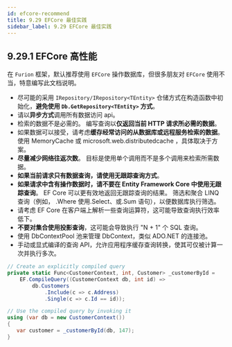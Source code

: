 ```yaml
---
id: efcore-recommend
title: 9.29 EFCore 最佳实践
sidebar_label: 9.29 EFCore 最佳实践
---
```


## 9.29.1 EFCore 高性能

在 `Furion` 框架，默认推荐使用 `EFCore` 操作数据库，但很多朋友对 `EFCore` 使用不当，特意编写此文档说明。

- 尽可能的采用 `IRepository/IRepository<TEntity>` 仓储方式在构造函数中初始化，**避免使用 `Db.GetRepository<TEntity>` 方式**。
- 请以**异步方式**调用所有数据访问 api。
- 检索的数据不是必需的。 编写查询以**仅返回当前 HTTP 请求所必需的数据**。
- 如果数据可以接受，请考虑**缓存经常访问的从数据库或远程服务检索的数据**。 使用 MemoryCache 或 microsoft.web.distributedcache ，具体取决于方案。
- **尽量减少网络往返次数**。 目标是使用单个调用而不是多个调用来检索所需数据。
- **如果当前请求只有数据查询，请使用无跟踪查询方式**。
- **如果请求中含有操作数据时，请不要在 Entity Framework Core 中使用无跟踪查询**。 EF Core 可以更有效地返回无跟踪查询的结果。 筛选和聚合 LINQ 查询（例如， .Where 使用.Select、或.Sum 语句），以便数据库执行筛选。
- 请考虑 EF Core 在客户端上解析一些查询运算符，这可能导致查询执行效率低下。
- **不要对集合使用投影查询**，这可能会导致执行 "N + 1" 个 SQL 查询。
- 使用 DbContextPool 池来管理 DbContext，类似 ADO.NET 的连接池。
- 手动或显式编译的查询 API，允许应用程序缓存查询转换，使其可仅被计算一次并执行多次。

```cs
// Create an explicitly compiled query
private static Func<CustomerContext, int, Customer> _customerById =
    EF.CompileQuery((CustomerContext db, int id) =>
        db.Customers
            .Include(c => c.Address)
            .Single(c => c.Id == id));

// Use the compiled query by invoking it
using (var db = new CustomerContext())
{
   var customer = _customerById(db, 147);
}
```
